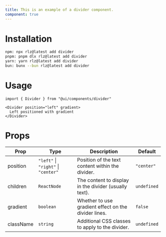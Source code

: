 ```yaml
---
title: This is an example of a divider component.
component: true
---
```


<ComponentPreview name="divider" />

# Installation
```bash
npm: npx rlz@latest add divider
pnpm: pnpm dlx rlz@latest add divider
yarn: yarn rlz@latest add divider
bun: bunx --bun rlz@latest add divider
```

# Usage
```tsx
import { Divider } from "@ui/components/divider"
```

```tsx
<Divider position="left" gradient>
  Left positioned with gradient
</Divider>
```

# Props
<Separator orientation="horizontal" />
<ComponentProps name="divider" />

<MarkdownFallback>

| Prop | Type | Description | Default |
|------|------|-------------|---------|
| position | `"left"` \| `"right"` \| `"center"` | Position of the text content within the divider. | `"center"` |
| children | `ReactNode` | The content to display in the divider (usually text). | `undefined` |
| gradient | `boolean` | Whether to use gradient effect on the divider lines. | `false` |
| className | `string` | Additional CSS classes to apply to the divider. | `undefined` |

</MarkdownFallback>
